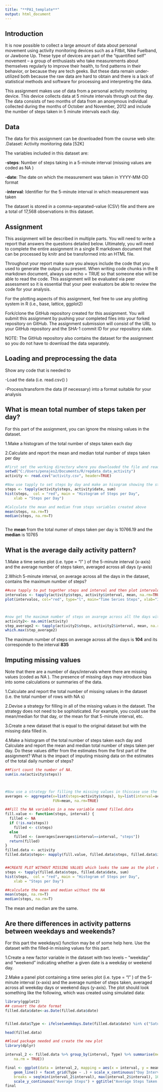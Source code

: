 ---
title: "**PA1_template**"
output: html_document
---

Introduction
-------------------------------------------------------------------------------------
It is now possible to collect a large amount of data about personal movement using activity monitoring devices such as a Fitbit, Nike Fuelband, or Jawbone Up. These type of devices are part of the "quantified self" movement -- a group of enthusiasts who take measurements about themselves regularly to improve their health, to find patterns in their behavior, or because they are tech geeks. But these data remain under-utilized both because the raw data are hard to obtain and there is a lack of statistical methods and software for processing and interpreting the data.

This assignment makes use of data from a personal activity monitoring device. This device collects data at 5 minute intervals through out the day. The data consists of two months of data from an anonymous individual collected during the months of October and November, 2012 and include the number of steps taken in 5 minute intervals each day.



Data
--------------------------------------------------------------------------------------
The data for this assignment can be downloaded from the course web site:
.Dataset: Activity monitoring data [52K]

The variables included in this dataset are:

-**steps**: Number of steps taking in a 5-minute interval (missing values are coded as  NA )


-**date**: The date on which the measurement was taken in YYYY-MM-DD format


-**interval**: Identifier for the 5-minute interval in which measurement was taken


The dataset is stored in a comma-separated-value (CSV) file and there are a total of 17,568 observations in this dataset.



Assignment
---------------------------------------------------------------------------------
This assignment will be described in multiple parts. You will need to write a report that answers the questions detailed below. Ultimately, you will need to complete the entire assignment in a single R markdown document that can be processed by knitr and be transformed into an HTML file.

Throughout your report make sure you always include the code that you used to generate the output you present. When writing code chunks in the R markdown document, always use  echo = TRUE  so that someone else will be able to read the code. This assignment will be evaluated via peer assessment so it is essential that your peer evaluators be able to review the code for your analysis.

For the plotting aspects of this assignment, feel free to use any plotting system in R (i.e., base, lattice, ggplot2)

Fork/clone the GitHub repository created for this assignment. You will submit this assignment by pushing your completed files into your forked repository on GitHub. The assignment submission will consist of the URL to your GitHub repository and the SHA-1 commit ID for your repository state.

NOTE: The GitHub repository also contains the dataset for the assignment so you do not have to download the data separately.



Loading and preprocessing the data
-------------------------------------------------------------------------------
Show any code that is needed to

-Load the data (i.e.  read.csv() )


-Process/transform the data (if necessary) into a format suitable for your analysis



What is mean total number of steps taken per day?
------------------------------------------------------------------------------------
For this part of the assignment, you can ignore the missing values in the dataset.

1.Make a histogram of the total number of steps taken each day


2.Calculate and report the mean and median total number of steps taken per day




```{r, echo=TRUE}

#First set the working directory where you downloaded the file and read it using read.csv
setwd("C:/Users/penajes2/Documents/R/repdata_data_activity")
activity <- read.csv("activity.csv", header=TRUE)

#Now use tapply to set steps by day and make an hisogram showing the steps per day
steps <- tapply(activity$steps, activity$date, sum)
hist(steps,  col = "red", main = "Histogram of Steps per Day", 
    xlab = "Steps per Day")

#Calculate the mean and median from steps variables created above
mean(steps, na.rm=T)
median(steps, na.rm=T)



```
The **mean** from the total numer of steps taken per day is 10766.19 and the **median** is 10765


What is the average daily activity pattern?
----------------------------------------------------------------------------------
1.Make a time series plot (i.e.  type = "l" ) of the 5-minute interval (x-axis) and the average number of steps taken, averaged across all days (y-axis)


2.Which 5-minute interval, on average across all the days in the dataset, contains the maximum number of steps?



```{r, echo=TRUE}

##use tapply to put together steps and interval and then plot intervalos
intervalos <- tapply(activity$steps, activity$interval, mean, na.rm=TRUE)
plot(intervalos, col="red", type="l", main="Time Series Steps", xlab="Interval", ylab="Average Steps")



#now get the maximum number of steps on avarege across all the days with which.max
activity2<- na.omit(activity)
step_average2 <- tapply(activity2$steps, activity2$interval, mean, na.rm = TRUE)
which.max(step_average2)


```

The maximum number of steps on average across all the days is **104** and its corresponde to the interval **835**



Imputing missing values
---------------------------------------------------------------------------------------

Note that there are a number of days/intervals where there are missing values (coded as  NA ). The presence of missing days may introduce bias into some calculations or summaries of the data.

1.Calculate and report the total number of missing values in the dataset (i.e. the total number of rows with  NA s)


2.Devise a strategy for filling in all of the missing values in the dataset. The strategy does not need to be sophisticated. For example, you could use the mean/median for that day, or the mean for that 5-minute interval, etc.


3.Create a new dataset that is equal to the original dataset but with the missing data filled in.


4.Make a histogram of the total number of steps taken each day and Calculate and report the mean and median total number of steps taken per day. Do these values differ from the estimates from the first part of the assignment? What is the impact of imputing missing data on the estimates of the total daily number of steps?



```{r, echo=TRUE}

##Fisrt count the number of NA.
sum(is.na(activity$steps))



#Now use a strategy for filling the missing values in thiscase use the mean for the 5-min interval
averages <- aggregate(x=list(steps=activity$steps), by=list(interval=activity$interval),
                      FUN=mean, na.rm=TRUE)

##Fill the NA variables in a new variable named filled.data
fill.value <- function(steps, interval) {
  filled <- NA
  if (!is.na(steps))
    filled <- c(steps)
  else
    filled <- (averages[averages$interval==interval, "steps"])
  return(filled)
}
filled.data <- activity
filled.data$steps<- mapply(fill.value, filled.data$steps, filled.data$interval)


##CREATE PLOT WITHOUT MISSING VALUES which looks the same as the plot created above
steps <- tapply(filled.data$steps, filled.data$date, sum)
hist(steps,  col = "red", main = "Histogram of Steps per Day", 
    xlab = "Steps per Day")

##calculate the mean and median without the NA 
mean(steps, na.rm=T)
median(steps, na.rm=T)


```

The mean and median are the same.



Are there differences in activity patterns between weekdays and weekends?
--------------------------------------------------------------------------------
For this part the  weekdays()  function may be of some help here. Use the dataset with the filled-in missing values for this part.

1.Create a new factor variable in the dataset with two levels -- "weekday" and "weekend" indicating whether a given date is a weekday or weekend day.


2.Make a panel plot containing a time series plot (i.e.  type = "l" ) of the 5-minute interval (x-axis) and the average number of steps taken, averaged across all weekday days or weekend days (y-axis). The plot should look something like the following, which was created using simulated data:

```{r, echo=TRUE}

library(ggplot2)
## convert the date format
filled.data$date<-as.Date(filled.data$date) 


filled.data$Type <- ifelse(weekdays.Date(filled.data$date) %in% c("Satuday", "Sunday"),"weekend", "weekday")

head(filled.data)

##load package needed and create the new plot
library(dplyr)

interval_2 <- filled.data %>% group_by(interval, Type) %>% summarise(meanSteps = mean(steps, 
    na.rm = TRUE))

final <- ggplot(data = interval_2, mapping = aes(x = interval, y = meanSteps)) + 
    geom_line() + facet_grid(Type ~ .) + scale_x_continuous("Day Interval", 
    breaks = seq(min(interval_2$interval), max(interval_2$interval), 100)) + 
    scale_y_continuous("Average Steps") + ggtitle("Average Steps Taken by Interval")
final


```


